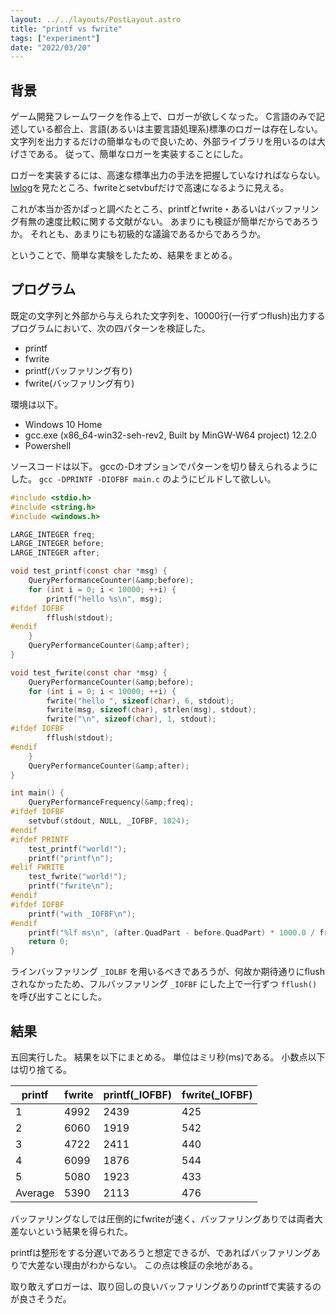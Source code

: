 ```yaml
---
layout: ../../layouts/PostLayout.astro
title: "printf vs fwrite"
tags: ["experiment"]
date: "2022/03/20"
---
```


## 背景

ゲーム開発フレームワークを作る上で、ロガーが欲しくなった。
C言語のみで記述している都合上、言語(あるいは主要言語処理系)標準のロガーは存在しない。
文字列を出力するだけの簡単なもので良いため、外部ライブラリを用いるのは大げさである。
従って、簡単なロガーを実装することにした。

ロガーを実装するには、高速な標準出力の手法を把握していなければならない。
[lwlog](https://github.com/ChristianPanov/lwlog)を見たところ、fwriteとsetvbufだけで高速になるように見える。

これが本当か否かぱっと調べたところ、printfとfwrite・あるいはバッファリング有無の速度比較に関する文献がない。
あまりにも検証が簡単だからであろうか。
それとも、あまりにも初級的な議論であるからであろうか。

ということで、簡単な実験をしたため、結果をまとめる。



## プログラム

既定の文字列と外部から与えられた文字列を、10000行(一行ずつflush)出力するプログラムにおいて、次の四パターンを検証した。

- printf
- fwrite
- printf(バッファリング有り)
- fwrite(バッファリング有り)

環境は以下。

- Windows 10 Home
- gcc.exe (x86_64-win32-seh-rev2, Built by MinGW-W64 project) 12.2.0
- Powershell

ソースコードは以下。
gccの-Dオプションでパターンを切り替えられるようにした。
`gcc -DPRINTF -DIOFBF main.c` のようにビルドして欲しい。

```c
#include <stdio.h>
#include <string.h>
#include <windows.h>

LARGE_INTEGER freq;
LARGE_INTEGER before;
LARGE_INTEGER after;

void test_printf(const char *msg) {
    QueryPerformanceCounter(&amp;before);
    for (int i = 0; i < 10000; ++i) {
        printf("hello %s\n", msg);
#ifdef IOFBF
        fflush(stdout);
#endif
    }
    QueryPerformanceCounter(&amp;after);
}

void test_fwrite(const char *msg) {
    QueryPerformanceCounter(&amp;before);
    for (int i = 0; i < 10000; ++i) {
        fwrite("hello ", sizeof(char), 6, stdout);
        fwrite(msg, sizeof(char), strlen(msg), stdout);
        fwrite("\n", sizeof(char), 1, stdout);
#ifdef IOFBF
        fflush(stdout);
#endif
    }
    QueryPerformanceCounter(&amp;after);
}

int main() {
    QueryPerformanceFrequency(&amp;freq);
#ifdef IOFBF
    setvbuf(stdout, NULL, _IOFBF, 1024);
#endif
#ifdef PRINTF
    test_printf("world!");
    printf("printf\n");
#elif FWRITE
    test_fwrite("world!");
    printf("fwrite\n");
#endif
#ifdef IOFBF
    printf("with _IOFBF\n");
#endif
    printf("%lf ms\n", (after.QuadPart - before.QuadPart) * 1000.0 / freq.QuadPart);
    return 0;
}
```

ラインバッファリング `_IOLBF` を用いるべきであろうが、何故か期待通りにflushされなかったため、フルバッファリング `_IOFBF` にした上で一行ずつ `fflush()` を呼び出すことにした。



## 結果

五回実行した。
結果を以下にまとめる。
単位はミリ秒(ms)である。
小数点以下は切り捨てる。

| printf | fwrite | printf(_IOFBF) | fwrite(_IOFBF) |
| ----- | ----- | ----- | ----- |
| 1 | 4992 | 2439 | 425 | 432 |
| 2 | 6060 | 1919 | 542 | 430 |
| 3 | 4722 | 2411 | 440 | 542 |
| 4 | 6099 | 1876 | 544 | 461 |
| 5 | 5080 | 1923 | 433 | 543 |
| Average | 5390 | 2113 | 476 | 481 |

バッファリングなしでは圧倒的にfwriteが速く、バッファリングありでは両者大差ないという結果を得られた。

printfは整形をする分遅いであろうと想定できるが、であればバッファリングありで大差ない理由がわからない。
この点は検証の余地がある。

取り敢えずロガーは、取り回しの良いバッファリングありのprintfで実装するのが良さそうだ。
